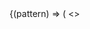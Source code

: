 
<PatternLoad patternId="grid">
  {(pattern) => (
  <>
    <Title />
    <Subtitle />

## Simple usage

```twig dark
  {% set cells = [
    'Cell 1',
    'Cell 2'
  ] %}
  {% include "@organisms/grid/grid.twig" with {
    attributes: create_attribute(),
    cells: cells,
    columns: 2,
    columns_width: 'equal',
    gutter: 'default'
  } only %}
`} />
```

## Cells
The pattern loops through a list of cells and print each cell.<br/>
To adjust the way the blocks are printed use twig blocks.

## Blocks
* cell_outer: <br/>Use block cell_outer to adjust the markup of each cell. Variables: `cell`, `cell_counter`.
* cell_inner:<br/>Use block cell_inner to print the cell variable. Variables: `cell`, `cell_counter`
### Example: cell_inner
```twig dark
  {% set cells = [
        {content: '<div class="w-full h-20 bg-green-500">1</div>'},
        {content: '<div class="w-full h-20 bg-green-500">2</div>'},
        {content: '<div class="w-full h-20 bg-green-500">3</div>'},
        {content: '<div class="w-full h-20 bg-green-500">4</div>'},
        {content: '<div class="w-full h-20 bg-green-500">5</div>'},
        {content: '<div class="w-full h-20 bg-green-500">6</div>'},
      ] %}
      {% embed "@organisms/grid/grid.twig" with {
        attributes: create_attribute(),
        cells: cells,
        columns: 2,
        columns_width: 'equal',
        gutter: 'default'
      } only %}
        {% block cell_inner %}
          {{ cell.content }}
        {% endblock %}
      {% endembed %}
```

### Example: cell_outer
```twig dark
  {% set cells = [
        {content: '<div class="w-full h-20 bg-green-500">1</div>'},
        {content: '<div class="w-full h-20 bg-green-500">2</div>'},
        {content: '<div class="w-full h-20 bg-green-500">3</div>'},
        {content: '<div class="w-full h-20 bg-green-500">4</div>'},
        {content: '<div class="w-full h-20 bg-green-500">5</div>'},
        {content: '<div class="w-full h-20 bg-green-500">6</div>'},
      ] %}
      {% embed "@organisms/grid/grid.twig" with {
        attributes: create_attribute(),
        cells: cells,
        columns: 2,
        columns_width: 'equal',
        gutter: 'default'
      } only %}
      {% block cell_outer %}
        <div>
        {{ cell.content }} + { cell_counter }
        </div>
      {% endblock %}
      {% endembed %}
```

## Column widths
The pattern comes with most common column widths configurations like 50x50 or 33x66.
If you need additional configuration you can extends the columns configuration inside the `grid.wingsuit.yml`.

```yaml dark
columns:
2: << Columns count
  equal: 'grid-cols-1 md:grid-cols-2' << Column width 50x50
  '66x33': 'grid-cols-1 md:grid-cols-66/33' << Column width 66x33
  '33x66': 'grid-cols-1 md:grid-cols-33/66' << Column width 33x66
```

## Gutter
To configure the spacing between the columns use the gutter configuration in the grid.wingsuit.yml.
```yaml dark
  gutter:
    ...
    default: 'gap-4 md:gap-5 lg:gap-7'
    ...
```

## Examples
### 4 equal columns.
```twig dark
  {% include "@organisms/grid/grid.twig" with {
    cells: cells,
    columns: 4,
    columns_width: 'equal',
    gutter: 'default'
  } only %}
```

<PatternPreview variant={pattern.getDefaultVariant()} columns="4" config="equal"/>

### 3 Columns with 25% 50% 25%.

```twig dark
 {% include "@organisms/grid/grid.twig" with {
   cells: cells,
   columns: 3,
   columns_width: '25x50x25',
   gutter: 'default'
 } only %}
```

<PatternPreview variant={pattern.getDefaultVariant()} columns="3" columns_width="25x50x25"/>

  </>
  )}
</PatternLoad>
